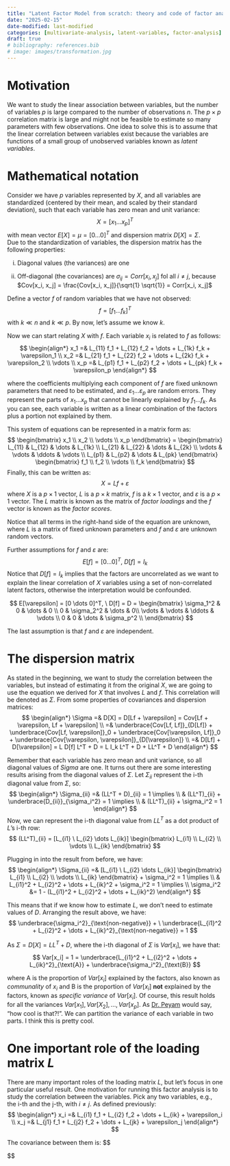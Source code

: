 ```yaml
---
title: "Latent Factor Model from scratch: theory and code of factor analysis"
date: "2025-02-15"
date-modified: last-modified
categories: [multivariate-analysis, latent-variables, factor-analysis]
draft: true
# bibliography: references.bib
# image: images/transformation.jpg
---
```


# Motivation

We want to study the linear association between variables, but the number of variables $p$ is large compared to the number of observations $n$. The $p \times p$ correlation matrix is large and might not be feasible to estimate so many parameters with few observations. One idea to solve this is to assume that the linear correlation between variables exist because the variables are functions of a small group of unobserved variables known as *latent variables*. 

# Mathematical notation

Consider we have $p$ variables represented by $X$, and all variables are standardized (centered by their mean, and scaled by their standard deviation), such that each variable has zero mean and unit variance:
$$
X = [x_1 \dots x_p]^T
$$
with mean vector $E[X] = \mu = [0 \dots 0]^T$ and dispersion matrix $D[X] = \Sigma$.   
Due to the standardization of variables, the dispersion matrix has the following properties:

i) Diagonal values (the variances) are one

ii) Off-diagonal (the covariances) are $\sigma_{ij} = Corr[x_i, x_j]$ fol all $i \ne j$, because $Cov[x_i, x_j] = \frac{Cov[x_i, x_j]}{\sqrt{1} \sqrt{1}} = Corr[x_i, x_j]$

Define a vector $f$ of random variables that we have not observed:
$$
f = [f_1 \dots f_k]^T
$$
with $k \ll n$ and $k \ll p$. By now, let's assume we know $k$.

Now we can start relating $X$ with $f$. Each variable $x_i$ is related to $f$ as follows:
$$
\begin{align*}
x_1 =& L_{11} f_1 + L_{12} f_2 + \dots + L_{1k} f_k + \varepsilon_1 \\
x_2 =& L_{21} f_1 + L_{22} f_2 + \dots + L_{2k} f_k + \varepsilon_2 \\
\vdots \\
x_p =& L_{p1} f_1 + L_{p2} f_2 + \dots + L_{pk} f_k + \varepsilon_p
\end{align*}
$$

where the coefficients multiplying each component of $f$ are fixed unknown parameters that need to be estimated, and $\varepsilon_1 \dots \varepsilon_p$ are random errors. They represent the parts of $x_1 \dots x_p$ that cannot be linearly explained by $f_1 \dots f_k$. As you can see, each variable is written as a linear combination of the factors plus a portion not explained by them.

This system of equations can be represented in a matrix form as:
$$
\begin{bmatrix}
x_1 \\
x_2 \\
\vdots \\
x_p
\end{bmatrix} = \begin{bmatrix}
L_{11} & L_{12} & \dots & L_{1k} \\
L_{21} & L_{22} & \dots & L_{2k} \\
\vdots & \vdots & \ddots & \vdots \\ 
L_{p1} & L_{p2} & \dots & L_{pk}
\end{bmatrix} 
\begin{bmatrix}
f_1 \\
f_2 \\
\vdots \\
f_k
\end{bmatrix}
$$
Finally, this can be written as:
$$
X = L f + \varepsilon
$$
where $X$ is a $p \times 1$ vector, $L$ is a $p \times k$ matrix, $f$ is a $k \times 1$ vector, and $\varepsilon$ is a $p \times 1$ vector. The $L$ matrix is known as the matrix of *factor loadings* and the $f$ vector is known as the *factor scores*. 

Notice that all terms in the right-hand side of the equation are unknown, where $L$ is a matrix of fixed unknown parameters and $f$ and $\varepsilon$ are unknown random vectors. 

Further assumptions for $f$ and $\varepsilon$ are:
$$
E[f] = [0 \dots 0]^T, \ D[f] = I_k
$$
Notice that $D[f] = I_k$ implies that the factors are uncorrelated as we want to explain the linear correlation of $X$ variables using a set of non-correlated latent factors, otherwise the interpretation would be confounded.

$$
E[\varepsilon] = [0 \dots 0]^T, \ D[f] = D = \begin{bmatrix}
\sigma_1^2 & 0 & \dots & 0 \\
0 & \sigma_2^2 & \dots & 0\\
\vdots & \vdots & \ddots & \vdots \\ 
0 & 0 & \dots & \sigma_p^2 \\
\end{bmatrix}
$$

The last assumption is that $f$ and $\varepsilon$ are independent.

# The dispersion matrix

As stated in the beginning, we want to study the correlation between the variables, but instead of estimating it from the original $X$, we are going to use the equation we derived for $X$ that involves $L$ and $f$. This correlation will be denoted as $\Sigma$. From some properties of covariances and dispersion matrices:
$$
\begin{align*}
\Sigma =& D[X] = D[Lf + \varepsilon] = Cov[Lf + \varepsilon, Lf + \varepsilon] \\
=& \underbrace{Cov[Lf, Lf]}_{D[Lf]} + \underbrace{Cov[Lf, \varepsilon]}_0 + \underbrace{Cov[\varepsilon, Lf]}_0 + \underbrace{Cov[\varepsilon, \varepsilon]}_{D[\varepsilon]} \\
=& D[Lf] + D[\varepsilon] = L D[f] L^T + D = L I_k L^T + D + LL^T + D
\end{align*}
$$

Remember that each variable has zero mean and unit variance, so all diagonal values of $Sigma$ are one. It turns out there are some interesting results arising from the diagonal values of $\Sigma$. Let $\Sigma_{ii}$ represent the i-th diagonal value from $\Sigma$, so:
$$
\begin{align*}
\Sigma_{ii} =& (LL^T + D)_{ii} = 1 \implies \\ 
& (LL^T)_{ii} + \underbrace{D_{ii}}_{\sigma_i^2} = 1 \implies \\
& (LL^T)_{ii} + \sigma_i^2 = 1
\end{align*}
$$
Now, we can represent the i-th diagonal value from $LL^T$ as a dot product of $L$'s i-th row:
$$
(LL^T)_{ii} = [L_{i1} \ L_{i2} \dots L_{ik}] 
\begin{bmatrix}
L_{i1} \\
L_{i2} \\
\vdots \\
L_{ik}
\end{bmatrix}
$$

Plugging in into the result from before, we have:
$$
\begin{align*}
\Sigma_{ii} =& [L_{i1} \ L_{i2} \dots L_{ik}] 
\begin{bmatrix}
L_{i1} \\
L_{i2} \\
\vdots \\
L_{ik}
\end{bmatrix} + \sigma_i^2 = 1 \implies \\
& L_{i1}^2 + L_{i2}^2 + \dots + L_{ik}^2 + \sigma_i^2 = 1 \implies \\
\sigma_i^2 &= 1 - (L_{i1}^2 + L_{i2}^2 + \dots + L_{ik}^2)
\end{align*}
$$

This means that if we know how to estimate $L$, we don't need to estimate values of $D$. Arranging the result above, we have:
$$
\underbrace{\sigma_i^2}_{\text{non-negative}} + \ \underbrace{L_{i1}^2 + L_{i2}^2 + \dots + L_{ik}^2}_{\text{non-negative}} = 1
$$
<!-- From above, two inequalities hold: -->
<!-- $$ -->
<!-- 0 \le \sigma_i^2 \le 1 \ \text{and} \ 0 \le L_{i1}^2 + L_{i2}^2 + \dots + L_{ik}^2 \le 1 -->
<!-- $$ -->

As $\Sigma = D[X] = LL^T + D$, where the i-th diagonal of $\Sigma$ is $Var[x_i]$, we have that:
$$
Var[x_i] = 1 = \underbrace{L_{i1}^2 + L_{i2}^2 + \dots + L_{ik}^2}_{\text{A}} + \underbrace{\sigma_i^2}_{\text{B}}
$$

where $\text{A}$ is the proportion of $Var[x_i]$ explained by the factors, also known as *communality* of $x_i$ and $\text{B}$ is the proportion of $Var[x_i]$ **not** explained by the factors, known as *specific variance* of $Var[x_i]$. Of course, this result holds for all the variances $Var[x_1], Var[X_2], \dots, Var[x_p]$. As [Dr. Peyam](https://www.youtube.com/@drpeyam) would say, "how cool is that?!". We can partition the variance of each variable in two parts. I think this is pretty cool.

<!-- It can be shown that: -->
<!-- i) for any $(i, j)$, $L_{ij}^2$ is the proportion of $Var[x_i]$ explained by the $j-th$ factor -->
<!-- ii) for any $i$, the sum of squares of the i-th row of $L$ represent the proportion of $Var[x_i]$ explained by all factors together -->
<!-- iii) for any $j$, the sum of squares of entries of j-th column of $L$ represent the total variability of all $p$ variables explained by the j-th factor -->

# One important role of the loading matrix $L$

There are many important roles of the loading matrix $L$, but let's focus in one particular useful result. One motivation for running this factor analysis is to study the correlation between the variables. Pick any two variables, e.g., the i-th and the j-th, with $i \neq j$. As defined previously:
$$
\begin{align*}
x_i =& L_{i1} f_1 + L_{i2} f_2 + \dots + L_{ik} + \varepsilon_i \\
x_j =& L_{j1} f_1 + L_{j2} f_2 + \dots + L_{jk} + \varepsilon_j
\end{align*}
$$

The covariance between them is:
$$

$$
